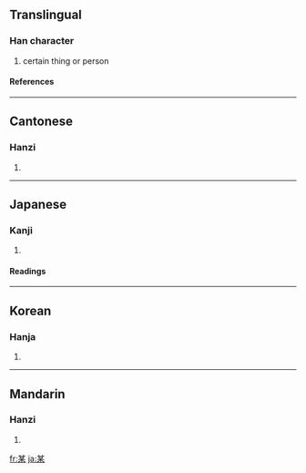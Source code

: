 ==Translingual==
===Han character===
{{Han char|rn=75|rad=木|as=05|sn=9|four=4490<sub>4</sub>|canj=廿一木 (TMD)}}
# certain thing or person
====References====
{{Han ref|kx=0519.010|dkj=14618|dj=0906.200|hdz=21177.040|uh=67D0|ud=26576|bh=AC59|bd=44121}}

----
==Cantonese==
===Hanzi===
{{yue-hanzi|jyut=|y=mau5}}
# {{defn|Cantonese}}

----
==Japanese==
===Kanji===
{{ja-kanji|grade=c|rs=木05}}
# {{defn|Japanese}} 
====Readings====
{{ja-readings|on=[[ぼう]] (bō), [[ばい]] (bai)|kun=[[それがし]] (soregashi)}}

----
==Korean==
===Hanja===
{{ko-hanja|hangeul=[[모]], [[매]]|eumhun=|rv=mo, mae|mr=mo, mae|y=mo, may}}
# {{defn|Korean}}

----
==Mandarin==
===Hanzi===
{{cmn-hanzi|pin=[[mǒu]] ([[mou3]]), [[qián]] ([[qian2]])|wg=mou<sup>3</sup>, ch'ien<sup>2</sup>}}
# {{defn|Mandarin}}

[[fr:某]]
[[ja:某]]